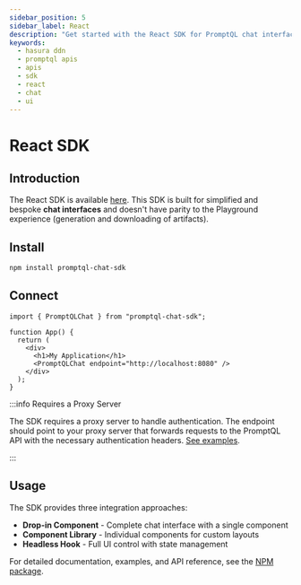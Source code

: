 ```yaml
---
sidebar_position: 5
sidebar_label: React
description: "Get started with the React SDK for PromptQL chat interfaces."
keywords:
  - hasura ddn
  - promptql apis
  - apis
  - sdk
  - react
  - chat
  - ui
---
```


# React SDK

## Introduction

The React SDK is available [here](https://www.npmjs.com/package/promptql-chat-sdk). This SDK is built for simplified and
bespoke **chat interfaces** and doesn't have parity to the Playground experience (generation and downloading of
artifacts).

## Install

```sh title="The SDK can be installed using npm:"
npm install promptql-chat-sdk
```

## Connect

```tsx title="You'll connect by creating a drop-in chat component:"
import { PromptQLChat } from "promptql-chat-sdk";

function App() {
  return (
    <div>
      <h1>My Application</h1>
      <PromptQLChat endpoint="http://localhost:8080" />
    </div>
  );
}
```

:::info Requires a Proxy Server

The SDK requires a proxy server to handle authentication. The endpoint should point to your proxy server that forwards
requests to the PromptQL API with the necessary authentication headers.
[See examples](https://github.com/hasura/promptql-chat-sdk/blob/main/proxy-examples/README.md).

:::

## Usage

The SDK provides three integration approaches:

- **Drop-in Component** - Complete chat interface with a single component
- **Component Library** - Individual components for custom layouts
- **Headless Hook** - Full UI control with state management

For detailed documentation, examples, and API reference, see the
[NPM package](https://www.npmjs.com/package/promptql-chat-sdk).
